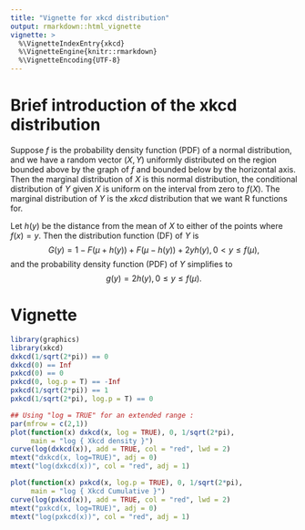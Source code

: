 ```yaml
---
title: "Vignette for xkcd distribution"
output: rmarkdown::html_vignette
vignette: >
  %\VignetteIndexEntry{xkcd}
  %\VignetteEngine{knitr::rmarkdown}
  %\VignetteEncoding{UTF-8}
---
```


# Brief introduction of the xkcd distribution

Suppose $f$ is the probability density function (PDF) of a normal distribution, and we have a random vector $(X,Y)$ uniformly distributed on the region bounded above by the graph of $f$ and bounded below by the horizontal axis. Then the marginal distribution of $X$ is this normal distribution, the conditional distribution of $Y$ given $X$ is uniform on the interval from zero to $f(X)$. The marginal distribution of $Y$ is the $xkcd$ distribution that we want R functions for.

Let $h(y)$ be the distance from the mean of $X$ to either of the points where $f(x) = y$. Then the distribution function (DF) of $Y$ is
$$G(y) =1-F(\mu +h(y))+F(\mu-h(y))+2yh(y) ,0<y\le f(\mu),$$
and the probability density function (PDF) of $Y$ simplifies to
$$ g(y) =2h(y), 0\le y\le f(\mu).$$
  

# Vignette

```r
library(graphics)
library(xkcd)
dxkcd(1/sqrt(2*pi)) == 0
dxkcd(0) == Inf
pxkcd(0) == 0
pxkcd(0, log.p = T) == -Inf
pxkcd(1/sqrt(2*pi)) == 1
pxkcd(1/sqrt(2*pi), log.p = T) == 0

## Using "log = TRUE" for an extended range :
par(mfrow = c(2,1))
plot(function(x) dxkcd(x, log = TRUE), 0, 1/sqrt(2*pi),
     main = "log { Xkcd density }")
curve(log(dxkcd(x)), add = TRUE, col = "red", lwd = 2)
mtext("dxkcd(x, log=TRUE)", adj = 0)
mtext("log(dxkcd(x))", col = "red", adj = 1)

plot(function(x) pxkcd(x, log.p = TRUE), 0, 1/sqrt(2*pi),
     main = "log { Xkcd Cumulative }")
curve(log(pxkcd(x)), add = TRUE, col = "red", lwd = 2)
mtext("pxkcd(x, log=TRUE)", adj = 0)
mtext("log(pxkcd(x))", col = "red", adj = 1)
```



